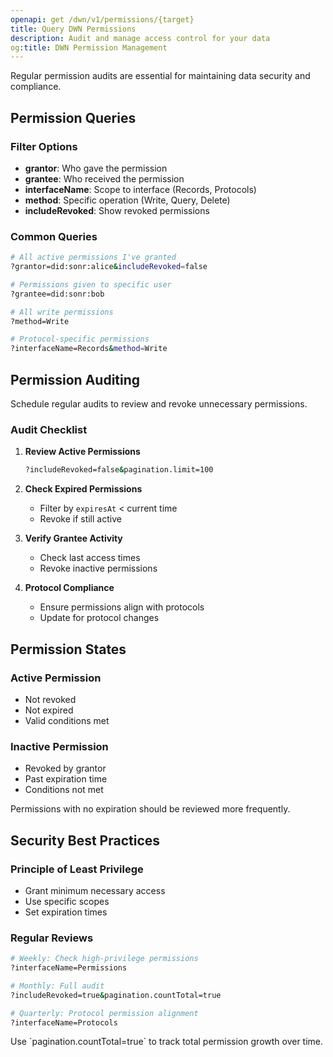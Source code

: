 ```yaml
---
openapi: get /dwn/v1/permissions/{target}
title: Query DWN Permissions
description: Audit and manage access control for your data
og:title: DWN Permission Management
---
```


<Info>
  Regular permission audits are essential for maintaining data security and compliance.
</Info>

## Permission Queries

### Filter Options
- **grantor**: Who gave the permission
- **grantee**: Who received the permission
- **interfaceName**: Scope to interface (Records, Protocols)
- **method**: Specific operation (Write, Query, Delete)
- **includeRevoked**: Show revoked permissions

### Common Queries

```bash
# All active permissions I've granted
?grantor=did:sonr:alice&includeRevoked=false

# Permissions given to specific user
?grantee=did:sonr:bob

# All write permissions
?method=Write

# Protocol-specific permissions
?interfaceName=Records&method=Write
```

## Permission Auditing

<Tip>
  Schedule regular audits to review and revoke unnecessary permissions.
</Tip>

### Audit Checklist
1. **Review Active Permissions**
   ```bash
   ?includeRevoked=false&pagination.limit=100
   ```

2. **Check Expired Permissions**
   - Filter by `expiresAt` < current time
   - Revoke if still active

3. **Verify Grantee Activity**
   - Check last access times
   - Revoke inactive permissions

4. **Protocol Compliance**
   - Ensure permissions align with protocols
   - Update for protocol changes

## Permission States

### Active Permission
- Not revoked
- Not expired
- Valid conditions met

### Inactive Permission
- Revoked by grantor
- Past expiration time
- Conditions not met

<Warning>
  Permissions with no expiration should be reviewed more frequently.
</Warning>

## Security Best Practices

### Principle of Least Privilege
- Grant minimum necessary access
- Use specific scopes
- Set expiration times

### Regular Reviews
```bash
# Weekly: Check high-privilege permissions
?interfaceName=Permissions

# Monthly: Full audit
?includeRevoked=true&pagination.countTotal=true

# Quarterly: Protocol permission alignment
?interfaceName=Protocols
```

<Note>
  Use `pagination.countTotal=true` to track total permission growth over time.
</Note>

